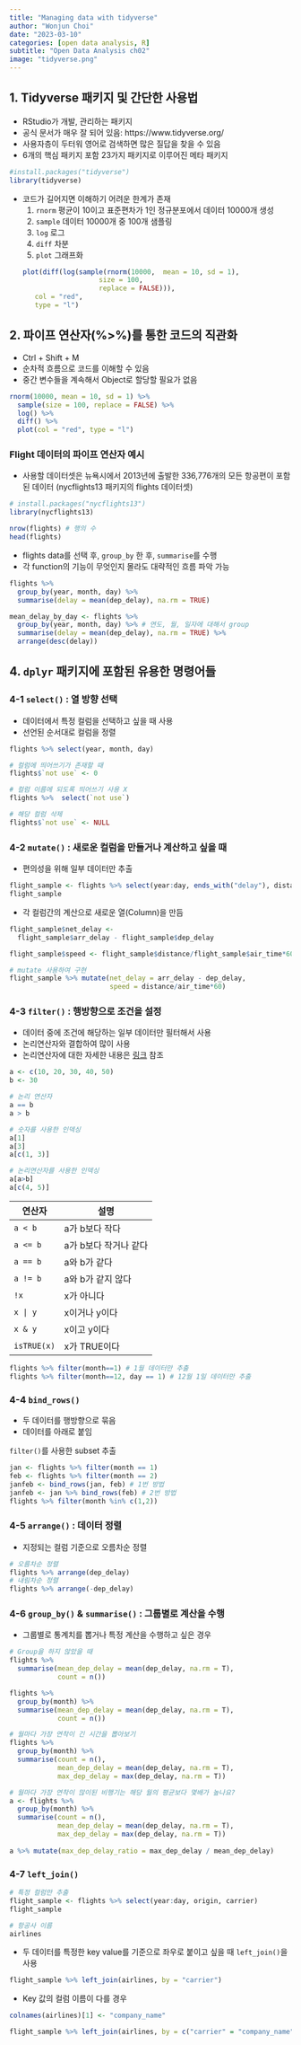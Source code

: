 ```yaml
---
title: "Managing data with tidyverse"
author: "Wonjun Choi"
date: "2023-03-10"
categories: [open data analysis, R]
subtitle: "Open Data Analysis ch02"
image: "tidyverse.png"
---
```


## 1. Tidyverse 패키지 및 간단한 사용법
- RStudio가 개발, 관리하는 패키지
- 공식 문서가 매우 잘 되어 있음:  https://www.tidyverse.org/
- 사용자층이 두터워 영어로 검색하면 많은 질답을 찾을 수 있음
- 6개의 핵심 패키지 포함 23가지 패키지로 이루어진 메타 패키지
```r
#install.packages("tidyverse")
library(tidyverse)
```

- 코드가 길어지면 이해하기 어려운 한계가 존재
  1. `rnorm` 평균이 10이고 표준편차가 1인 정규분포에서 데이터 10000개 생성
  2. `sample` 데이터 10000개 중 100개 샘플링
  3. `log` 로그
  4. `diff` 차분
  5. `plot` 그래프화
```r
plot(diff(log(sample(rnorm(10000,  mean = 10, sd = 1), 
                     size = 100, 
                     replace = FALSE))), 
     col = "red", 
     type = "l")
```

## 2. 파이프 연산자(%>%)를 통한 코드의 직관화
- Ctrl + Shift + M
- 순차적 흐름으로 코드를 이해할 수 있음
- 중간 변수들을 계속해서 Object로 할당할 필요가 없음
```r
rnorm(10000, mean = 10, sd = 1) %>%
  sample(size = 100, replace = FALSE) %>%
  log() %>%
  diff() %>%
  plot(col = "red", type = "l")
```

### Flight 데이터의 파이프 연산자 예시
- 사용할 데이터셋은 뉴욕시에서 2013년에 출발한 336,776개의 모든 항공편이 포함된 데이터 (nycflights13 패키지의 flights 데이터셋)

```r
# install.packages("nycflights13")
library(nycflights13)

nrow(flights) # 행의 수
head(flights)
```

- flights data를 선택 후, `group_by` 한 후, `summarise`를 수행
- 각 function의 기능이 무엇인지 몰라도 대략적인 흐름 파악 가능
```r
flights %>% 
  group_by(year, month, day) %>% 
  summarise(delay = mean(dep_delay), na.rm = TRUE)

mean_delay_by_day <- flights %>% 
  group_by(year, month, day) %>% # 연도, 월, 일자에 대해서 group
  summarise(delay = mean(dep_delay), na.rm = TRUE) %>% 
  arrange(desc(delay))
```
## 4. `dplyr` 패키지에 포함된 유용한 명령어들
### 4-1 `select()` : 열 방향 선택
- 데이터에서 특정 컬럼을 선택하고 싶을 때 사용
- 선언된 순서대로 컬럼을 정렬
```r
flights %>% select(year, month, day)

# 컬럼에 띄어쓰기가 존재할 때
flights$`not use` <- 0

# 컬럼 이름에 되도록 띄어쓰기 사용 X
flights %>%  select(`not use`)

# 해당 컬럼 삭제
flights$`not use` <- NULL
```

### 4-2 `mutate()` : 새로운 컬럼을 만들거나 계산하고 싶을 때
- 편의성을 위해 일부 데이터만 추출
```r
flight_sample <- flights %>% select(year:day, ends_with("delay"), distance, air_time)
flight_sample
```

- 각 컬럼간의 계산으로 새로운 열(Column)을 만듬
```r
flight_sample$net_delay <-
  flight_sample$arr_delay - flight_sample$dep_delay

flight_sample$speed <- flight_sample$distance/flight_sample$air_time*60

# mutate 사용하여 구현
flight_sample %>% mutate(net_delay = arr_delay - dep_delay,
                         speed = distance/air_time*60)
```

### 4-3 `filter()` : 행방향으로 조건을 설정
- 데이터 중에 조건에 해당하는 일부 데이터만 필터해서 사용
- 논리연산자와 결합하여 많이 사용
- 논리연산자에 대한 자세한 내용은 [링크](https://mrchypark.github.io/post/논리-연산자-정리/) 참조

```r
a <- c(10, 20, 30, 40, 50)
b <- 30

# 논리 연산자
a == b
a > b

# 숫자를 사용한 인덱싱
a[1]
a[3]
a[c(1, 3)]

# 논리연산자를 사용한 인덱싱
a[a>b]
a[c(4, 5)]
```

|연산자|설명|
|--|--|
`a < b` | a가 b보다 작다
`a <= b` | a가 b보다 작거나 같다
`a == b` | a와 b가 같다
`a != b` | a와 b가 같지 않다
`!x` | x가 아니다
`x | y` | x이거나 y이다
`x & y` | x이고 y이다
`isTRUE(x)` | x가 TRUE이다

```r
flights %>% filter(month==1) # 1월 데이터만 추출
flights %>% filter(month==12, day == 1) # 12월 1일 데이터만 추출
```

### 4-4 `bind_rows()`
- 두 데이터를 행방향으로 묶음
- 데이터를 아래로 붙임

`filter()`를 사용한 subset 추출
```r
jan <- flights %>% filter(month == 1)
feb <- flights %>% filter(month == 2)
janfeb <- bind_rows(jan, feb) # 1번 방법
janfeb <- jan %>% bind_rows(feb) # 2번 방법
flights %>% filter(month %in% c(1,2))
```

### 4-5 `arrange()` : 데이터 정렬
- 지정되는 컬럼 기준으로 오름차순 정렬
```r
# 오름차순 정렬
flights %>% arrange(dep_delay)
# 내림차순 정렬
flights %>% arrange(-dep_delay)
```

### 4-6 `group_by()` & `summarise()` : 그룹별로 계산을 수행
- 그룹별로 통계치를 뽑거나 특정 계산을 수행하고 싶은 경우
```r
# Group을 하지 않았을 때
flights %>% 
  summarise(mean_dep_delay = mean(dep_delay, na.rm = T),
            count = n())

flights %>% 
  group_by(month) %>% 
  summarise(mean_dep_delay = mean(dep_delay, na.rm = T),
            count = n())

# 월마다 가장 연착이 긴 시간을 뽑아보기
flights %>% 
  group_by(month) %>% 
  summarise(count = n(),
            mean_dep_delay = mean(dep_delay, na.rm = T),
            max_dep_delay = max(dep_delay, na.rm = T))

# 월마다 가장 연착이 많이된 비행기는 해당 월의 평균보다 몇배가 높나요?
a <- flights %>% 
  group_by(month) %>% 
  summarise(count = n(),
            mean_dep_delay = mean(dep_delay, na.rm = T),
            max_dep_delay = max(dep_delay, na.rm = T))
            
a %>% mutate(max_dep_delay_ratio = max_dep_delay / mean_dep_delay)
```

### 4-7 `left_join()`
```r
# 특정 컬럼만 추출
flight_sample <- flights %>% select(year:day, origin, carrier)
flight_sample
```

```r
# 항공사 이름
airlines
```

- 두 데이터를 특정한 key value를 기준으로 좌우로 붙이고 싶을 때 `left_join()`을 사용
```r
flight_sample %>% left_join(airlines, by = "carrier")
```

- Key 값의 컬럼 이름이 다를 경우
```r
colnames(airlines)[1] <- "company_name"

flight_sample %>% left_join(airlines, by = c("carrier" = "company_name"))
```